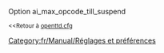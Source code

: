 {{fr/Manual/Amorce}}
Option ai_max_opcode_till_suspend

<small><<Retour à [[fr/Archive/Manual/Settings/Openttd.cfg|openttd.cfg]]</small>
[[Category:fr/Manual/Réglages et préférences]]